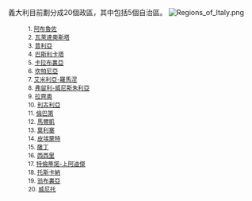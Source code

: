 義大利目前劃分成20個政區，其中包括5個自治區。
[[File:Regions_of_Italy.png|left]]

<div style="font-size:smaller;">
:1. [[阿布魯佐|阿布魯佐]]
:2. [[瓦萊達奧斯塔|瓦萊達奧斯塔]]
:3. [[普利亞|普利亞]] 
:4. [[巴斯利卡塔|巴斯利卡塔]]
:5. [[卡拉布裏亞|卡拉布裏亞]]
:6. [[坎帕尼亞|坎帕尼亞]]
:7. [[艾米利亞-羅馬涅|艾米利亞-羅馬涅]]
:8. [[弗留利-威尼斯朱利亞|弗留利-威尼斯朱利亞]]
:9. [[拉齊奧|拉齊奧]]
:10. [[利古利亞|利古利亞]]
:11. [[倫巴第|倫巴第]]
:12. [[馬爾凱|馬爾凱]]
:13. [[莫利塞|莫利塞]]
:14. [[皮埃蒙特|皮埃蒙特]]
:15. [[薩丁島|薩丁]]
:16. [[西西里|西西里]]
:17. [[特倫蒂諾-上阿迪傑|特倫蒂諾-上阿迪傑]]
:18. [[托斯卡納|托斯卡納]]
:19. [[翁布裏亞|翁布裏亞]]
:20. [[威尼托|威尼托]]
</div>